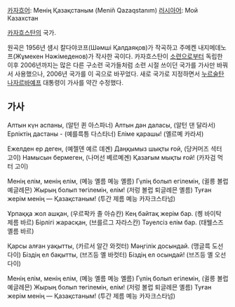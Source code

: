 [[카자흐어]]: Менің Қазақстаным (Meniñ Qazaqstanım)
[[러시아어]]: Мой Казахстан

[[카자흐스탄]]의 국가.

원곡은 1956년 섐시 칼다야코프(Шәмші Қалдаяқов)가 작곡하고 주메켄 내지메데노프(Жұмекен Нәжімеденов)가 작사한 곡이다. 카자흐스탄이 [[소련]]으로부터 독립한 이후 2006년까지는 많은 다른 구소련 국가들처럼 소련 시절 쓰이던 국가를 가사만 바꿔서  사용했으나, 2006년 국가를 이 곡으로 바꾸었다. 새로 국가로 지정하면서 [[누르술탄 나자르바예프]] 대통령이 가사를 약간 수정했다.

== 가사 ==
{{{#!html
<iframe width="560" height="315" src="//www.youtube.com/embed/MxR-OKjhGDg?rel=0" frameborder="0" allowfullscreen></iframe>
}}}

Алтын күн аспаны, (알턴 퀸 아스파너)
Алтын дән даласы, (알턴 댄 달라서)
Ерліктің дастаны - (예를륵틍 다스타너)
Еліме қарашы! (옐르몌 카라셔)

Ежелден ер деген, (예젤뎬 예르 뎨곈)
Даңқымыз шықты ғой, (당커머즈 셕터 고이)
Намысын бермеген, (나머선 볘르몌곈)
Қазағым мықты ғой! (카자검 먹터 고이)

Менің елім, менің елім, (몌능 옐름 몌능 옐름)
Гүлің болып егілемін, (귈릉 볼럽 예글례믄)
Жырың болып төгілемін, елім! (저렁 볼럽 퇴글례믄 옐름)
Туған жерім менің — Қазақстаным! (투간 제름 몌능 카자크스타넘)

Ұрпаққа жол ашқан, (우르팍카 졸 아슈칸)
Кең байтақ жерім бар. (콍 바이탁 제름 바르)
Бірлігі жарасқан, (브를르그 자라스칸)
Тәуелсіз елім бар. (태웰스즈 옐름 바르)

Қарсы алған уақытты, (카르서 알간 와컷터)
Мәңгілік досындай. (맹글륵 도선다이)
Біздің ел бақытты, (브즈등 옐 바컷터)
Біздің ел осындай! (브즈등 옐 오선다이)

Менің елім, менің елім, (몌능 옐름 몌능 옐름)
Гүлің болып егілемін, (귈릉 볼럽 예글례믄)
Жырың болып төгілемін, елім! (저렁 볼럽 퇴글례믄 옐름)
Туған жерім менің — Қазақстаным! (투간 제름 몌능 카자크스타넘)
